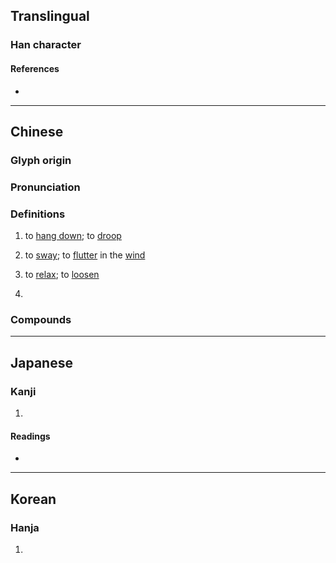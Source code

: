 {{also|亸}}
{{character info/new}}
==Translingual==

===Han character===
{{Han char|rn=30|rad=口|as=17|sn=20|four=06446|canj=YDRRJ|ids=⿰享單}}

====References====
* {{Han ref|kx=0214.030|dkj=04585|dj=0436.300|hdz=10704.120|uh=56B2|ud=22194|bh=F3FE|bd=62462}}

----

==Chinese==
{{zh-forms|s=亸}}

===Glyph origin===
{{Han etym}}

===Pronunciation===
{{zh-pron
|m=duǒ
|c=do2
|mn=tò
|mc=y
|oc=y
|ma=
|cat=v
}}

===Definitions===
{{zh-hanzi}}

# {{lb|zh|literary}} to [[hang down]]; to [[droop]]
# {{lb|zh|literary}} to [[sway]]; to [[flutter]] in the [[wind]]
# {{lb|zh|literary}} to [[relax]]; to [[loosen]]
# {{lb|zh|literary}} {{zh-alt-form|躲|to [[hide]]; to [[conceal]] oneself}}

===Compounds===
{{zh-der|嚲懶|嚲鞚|步嚲|拋嚲|柳嚲鶯嬌}}

----

==Japanese==

===Kanji===
{{ja-kanji|grade=|rs=口17}}

# {{rfdef|ja|sort=口17}}

====Readings====
* {{ja-readings|on=[[た]] (ta)|kun=}}

----

==Korean==

===Hanja===
{{ko-hanja|hangeul=타|rv=ta|mr=t'a}}

# {{rfdef|ko|sort=口17}}